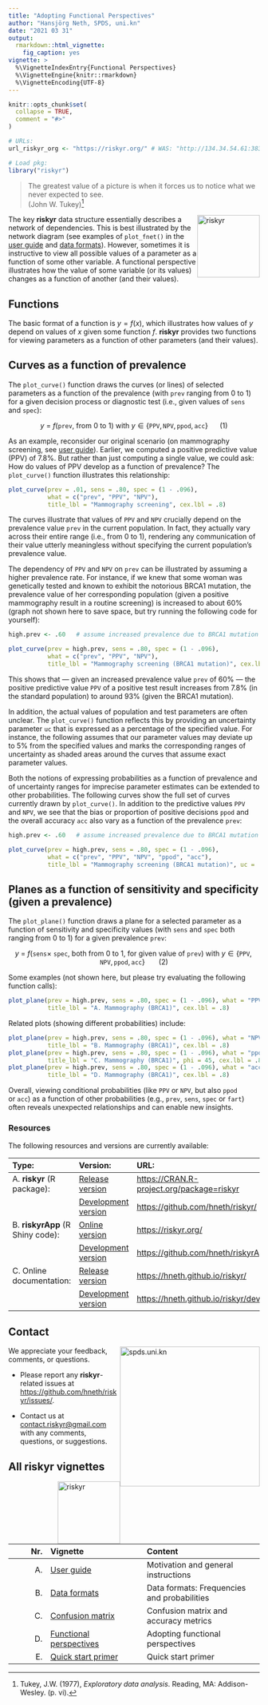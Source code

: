 ```yaml
---
title: "Adopting Functional Perspectives"
author: "Hansjörg Neth, SPDS, uni.kn"
date: "2021 03 31"
output: 
  rmarkdown::html_vignette: 
    fig_caption: yes
vignette: > 
  %\VignetteIndexEntry{Functional Perspectives}
  %\VignetteEngine{knitr::rmarkdown}
  %\VignetteEncoding{UTF-8}
---
```


```r
knitr::opts_chunk$set(
  collapse = TRUE,
  comment = "#>"
)

# URLs:
url_riskyr_org <- "https://riskyr.org/" # WAS: "http://134.34.54.61:3838/spds/riskyr/"

# Load pkg:
library("riskyr")
```

<!-- Motto: -->

> The greatest value of a picture is when it forces us to notice what we never expected to see.  
> (John W. Tukey)^[Tukey, J.W. (1977), _Exploratory data analysis_. Reading, MA: Addison-Wesley. (p. vi).]


<!-- riskyr logo: -->

<a href="https://github.com/hneth/riskyr/">
<img src = "../inst/pix/riskyr_cube.png" alt = "riskyr" style = "width: 125px; float: right; border:20;"/>
</a>


<!-- Introduction: --> 

The key **riskyr** data structure essentially describes a network of dependencies. 
This is best illustrated by the network diagram (see examples of `plot_fnet()` in the [user guide](A_user_guide.html) and [data formats](B_data_formats.html)). 
However, sometimes it is instructive to view all possible values of a parameter as a function of some other variable. 
A functional perspective illustrates how the value of some variable (or its values) changes as a function of another (and their values). 


## Functions

The basic format of a function is $y = f(x)$, which illustrates how values of\ $y$ 
depend on values of\ $x$ given some function\ $f$. **riskyr** provides two functions for 
viewing parameters as a function of other parameters (and their values). 

<!-- 
$$
\begin{aligned}
y \ &= \ f(x)  &  \\
y \ &= \ f(\texttt{prev} \textrm{, from 0 to 1})  \textrm{ with } y \in \{\texttt{PPV}, \texttt{NPV}, \texttt{ppod}, \texttt{acc}\} & (1)  \\
y \ &= \ f(\texttt{sens} \times\ \texttt{spec} \textrm{, both from 0 to 1, for given value of } \texttt{prev}) \textrm{ with } y \in \{\texttt{PPV}, \texttt{NPV}, \texttt{ppod}, \texttt{acc}\} & (2) \\ 
\end{aligned}
$$
-->

## Curves as a function of prevalence

The `plot_curve()` function draws the curves (or lines) of selected parameters as a function of the prevalence (with `prev` ranging from\ 0 to\ 1) 
for a given decision process or diagnostic test (i.e., given values of\ `sens` and\ `spec`): 

$$y \ = \ f(\texttt{prev} \textrm{, from 0 to 1})  \textrm{ with } y \in \{\texttt{PPV}, \texttt{NPV}, \texttt{ppod}, \texttt{acc}\}  \ \ \ \ \ \   (1)$$

As an example, reconsider our original scenario (on mammography screening, see [user guide](A_user_guide.html)). Earlier, we computed a positive predictive value (PPV) of\ 7.8%. 
But rather than just computing a single value, we could ask: How do values of PPV develop as a function of prevalence? The `plot_curve()` function illustrates this relationship: 

```r
plot_curve(prev = .01, sens = .80, spec = (1 - .096), 
           what = c("prev", "PPV", "NPV"), 
           title_lbl = "Mammography screening", cex.lbl = .8)
```

The curves illustrate that values of `PPV` and `NPV` crucially depend on the prevalence value\ `prev` in the current population. In fact, they actually vary across their entire range (i.e., from\ 0 to\ 1), rendering any communication of their value utterly meaningless without specifying the current population's prevalence value. 

The dependency of\ `PPV` and\ `NPV` on\ `prev` can be illustrated by assuming a higher prevalence rate. For instance, if we knew that some woman was genetically tested and known to exhibit the notorious BRCA1 mutation, the prevalence value of her corresponding population (given a positive mammography result in a routine screening) is increased to about 60% (graph not shown here to save space, but try running the following code for yourself): 

```r
high.prev <- .60   # assume increased prevalence due to BRCA1 mutation

plot_curve(prev = high.prev, sens = .80, spec = (1 - .096), 
           what = c("prev", "PPV", "NPV"), 
           title_lbl = "Mammography screening (BRCA1 mutation)", cex.lbl = .80)
```

This shows that ---\ given an increased prevalence value `prev` of 60%\ --- the positive predictive value\ `PPV` of a positive test result increases from\ 7.8% (in the standard population) to around\ 93% (given the BRCA1 mutation). 

In addition, the actual values of population and test parameters are often unclear. The `plot_curve()` function reflects this by providing an uncertainty parameter\ `uc` that is expressed as a percentage of the specified value. For instance, the following assumes that our parameter values may deviate up to\ 5% from the specified values and marks the corresponding ranges of uncertainty as shaded areas around the curves that assume exact parameter values. 

Both the notions of expressing probabilities as a function of prevalence and of uncertainty ranges for imprecise parameter estimates can be extended to other probabilities. The following curves show the full set of curves currently drawn by\ `plot_curve()`. In addition to the predictive values\ `PPV` and\ `NPV`, we see that the bias or proportion of positive decisions\ `ppod` and the overall accuracy\ `acc` also vary as a function of the prevalence\ `prev`:

```r
high.prev <- .60   # assume increased prevalence due to BRCA1 mutation

plot_curve(prev = high.prev, sens = .80, spec = (1 - .096), 
           what = c("prev", "PPV", "NPV", "ppod", "acc"), 
           title_lbl = "Mammography screening (BRCA1 mutation)", uc = .05, cex.lbl = .80)
```


## Planes as a function of sensitivity and specificity (given a prevalence)

The `plot_plane()` function draws a plane for a selected parameter as a function of sensitivity and specificity values (with\ `sens` and\ `spec` both ranging from\ 0 to\ 1) for a given prevalence\ `prev`: 

$$y \ = \ f(\texttt{sens} \times\ \texttt{spec} \textrm{, both from 0 to 1, for given value of } \texttt{prev}) \textrm{ with } y \in \{\texttt{PPV}, \texttt{NPV}, \texttt{ppod}, \texttt{acc}\}  \ \ \ \ \ \ \ (2)$$

Some examples (not shown here, but please try evaluating the following function calls):

```r
plot_plane(prev = high.prev, sens = .80, spec = (1 - .096), what = "PPV",  
           title_lbl = "A. Mammography (BRCA1)", cex.lbl = .8)
```

Related plots (showing different probabilities) include:

```r
plot_plane(prev = high.prev, sens = .80, spec = (1 - .096), what = "NPV",  
           title_lbl = "B. Mammography (BRCA1)", cex.lbl = .8)
plot_plane(prev = high.prev, sens = .80, spec = (1 - .096), what = "ppod", what_col = "firebrick", 
           title_lbl = "C. Mammography (BRCA1)", phi = 45, cex.lbl = .8)
plot_plane(prev = high.prev, sens = .80, spec = (1 - .096), what = "acc",  what_col = "forestgreen", 
           title_lbl = "D. Mammography (BRCA1)", cex.lbl = .8)
```

Overall, viewing conditional probabilities (like\ `PPV` or `NPV`, but also\ `ppod` or\ `acc`) as a function of other probabilities (e.g., `prev`, `sens`, `spec` or `fart`) often reveals unexpected relationships and can enable new insights. 


### Resources

The following resources and versions are currently available:

Type:                    | Version:           | URL:                           |        
:------------------------|:-------------------|:-------------------------------|
A. **riskyr** (R package): | [Release version](https://CRAN.R-project.org/package=riskyr)  | <https://CRAN.R-project.org/package=riskyr> |
    &nbsp;               | [Development version](https://github.com/hneth/riskyr/)         | <https://github.com/hneth/riskyr/> | 
B. **riskyrApp** (R Shiny code): | [Online version](`r url_riskyr_org`)                    | [https://riskyr.org/](`r url_riskyr_org`) | 
    &nbsp;               | [Development version](https://github.com/hneth/riskyrApp/)      | <https://github.com/hneth/riskyrApp/> | 
C. Online documentation: | [Release version](https://hneth.github.io/riskyr/)              | <https://hneth.github.io/riskyr/> | 
    &nbsp;               | [Development version](https://hneth.github.io/riskyr/dev/)      | <https://hneth.github.io/riskyr/dev/> | 


## Contact

<!-- uni.kn logo and link to SPDS: -->  
<a href="https://www.spds.uni-konstanz.de/">
<img src = "../inst/pix/uniKn_logo.png" alt = "spds.uni.kn" style = "width: 280px; float: right; border:15;"/> 
</a>

We appreciate your feedback, comments, or questions. 

- Please report any **riskyr**-related issues at <https://github.com/hneth/riskyr/issues/>.  

- Contact us at <contact.riskyr@gmail.com> with any comments, questions, or suggestions.  


## All riskyr vignettes

<!-- riskyr logo: -->
<a href="https://github.com/hneth/riskyr/">
<img src = "../inst/pix/riskyr_cube.png" alt = "riskyr" style = "width: 125px; float: right; border:20;"/>
</a>

<!-- Index of vignettes: -->

| Nr.  | Vignette | Content    |        
| ---: |:---------|:-----------|
| A. | [User guide](A_user_guide.html) | Motivation and general instructions | 
| B. | [Data formats](B_data_formats.html) | Data formats: Frequencies and probabilities | 
| C. | [Confusion matrix](C_confusion_matrix.html) | Confusion matrix and accuracy metrics |
| D. | [Functional perspectives](D_functional_perspectives.html) | Adopting functional perspectives |
| E. | [Quick start primer](E_riskyr_primer.html) | Quick start primer |

<!-- eof. -->
